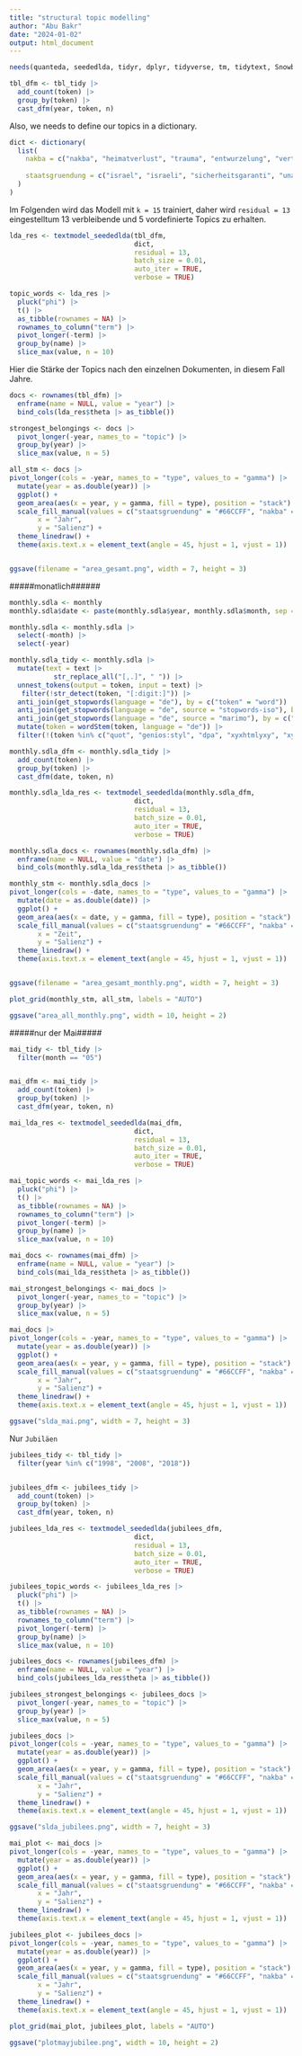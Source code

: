 ```yaml
---
title: "structural topic modelling"
author: "Abu Bakr"
date: "2024-01-02"
output: html_document
---
```


```r
needs(quanteda, seededlda, tidyr, dplyr, tidyverse, tm, tidytext, SnowballC, cowplot)
```

```r
tbl_dfm <- tbl_tidy |> 
  add_count(token) |> 
  group_by(token) |> 
  cast_dfm(year, token, n)
```

Also, we needs to define our topics in a dictionary.

```r
dict <- dictionary(
  list(
    nakba = c("nakba", "heimatverlust", "trauma", "entwurzelung", "vertreib", "flucht", "palastina", "palastinens"),
    
    staatsgruendung = c("israel", "israeli", "sicherheitsgaranti", "unabhangigkeitskrieg", "unabhangigkeitserklar", "unabhangigkeitsdeklaration", "lebensversich", "staatsgrund", "ben", "gurion", "israelis")
  )
)

```

Im Folgenden wird das Modell mit `k = 15` trainiert, daher wird `residual = 13` eingestelltum 13 verbleibende und 5 vordefinierte Topics zu erhalten.

```r
lda_res <- textmodel_seededlda(tbl_dfm, 
                               dict, 
                               residual = 13, 
                               batch_size = 0.01, 
                               auto_iter = TRUE,
                               verbose = TRUE)
```


```r
topic_words <- lda_res |> 
  pluck("phi") |> 
  t() |> 
  as_tibble(rownames = NA) |> 
  rownames_to_column("term") |> 
  pivot_longer(-term) |> 
  group_by(name) |> 
  slice_max(value, n = 10) 
```

Hier die Stärke der Topics nach den einzelnen Dokumenten, in diesem Fall Jahre.
```r
docs <- rownames(tbl_dfm) |> 
  enframe(name = NULL, value = "year") |> 
  bind_cols(lda_res$theta |> as_tibble()) 

strongest_belongings <- docs |> 
  pivot_longer(-year, names_to = "topic") |> 
  group_by(year) |> 
  slice_max(value, n = 5)

```


```r
all_stm <- docs |> 
pivot_longer(cols = -year, names_to = "type", values_to = "gamma") |> 
  mutate(year = as.double(year)) |> 
  ggplot() +
  geom_area(aes(x = year, y = gamma, fill = type), position = "stack") + 
  scale_fill_manual(values = c("staatsgruendung" = "#66CCFF", "nakba" = "#006600")) +  labs(title = "Seeded LDA gesamter Korpus (pro Jahr)",
       x = "Jahr",
       y = "Salienz") +
  theme_linedraw() +
  theme(axis.text.x = element_text(angle = 45, hjust = 1, vjust = 1))


ggsave(filename = "area_gesamt.png", width = 7, height = 3)
```


#####monatlich######

```r
monthly.sdla <- monthly
monthly.sdla$date <- paste(monthly.sdla$year, monthly.sdla$month, sep = "")

monthly.sdla <- monthly.sdla |> 
  select(-month) |> 
  select(-year)

monthly.sdla_tidy <- monthly.sdla |> 
  mutate(text = text |> 
           str_replace_all("[,.]", " ")) |> 
  unnest_tokens(output = token, input = text) |> 
   filter(!str_detect(token, "[:digit:]")) |> 
  anti_join(get_stopwords(language = "de"), by = c("token" = "word")) |> 
  anti_join(get_stopwords(language = "de", source = "stopwords-iso"), by = c("token" = "word")) |> 
  anti_join(get_stopwords(language = "de", source = "marimo"), by = c("token" = "word")) |> 
  mutate(token = wordStem(token, language = "de")) |> 
  filter(!(token %in% c("quot", "genios:styl", "dpa", "xyxhtmlyxy", "xyxhtmeyxy")))

monthly.sdla_dfm <- monthly.sdla_tidy |> 
  add_count(token) |> 
  group_by(token) |> 
  cast_dfm(date, token, n)

monthly.sdla_lda_res <- textmodel_seededlda(monthly.sdla_dfm, 
                               dict, 
                               residual = 13, 
                               batch_size = 0.01, 
                               auto_iter = TRUE,
                               verbose = TRUE)

monthly.sdla_docs <- rownames(monthly.sdla_dfm) |> 
  enframe(name = NULL, value = "date") |> 
  bind_cols(monthly.sdla_lda_res$theta |> as_tibble()) 

monthly_stm <- monthly.sdla_docs |> 
pivot_longer(cols = -date, names_to = "type", values_to = "gamma") |> 
  mutate(date = as.double(date)) |> 
  ggplot() +
  geom_area(aes(x = date, y = gamma, fill = type), position = "stack") + 
  scale_fill_manual(values = c("staatsgruendung" = "#66CCFF", "nakba" = "#006600")) +  labs(title = "Seeded LDA gesamter Korpus (pro Monat)",
       x = "Zeit",
       y = "Salienz") +
  theme_linedraw() +
  theme(axis.text.x = element_text(angle = 45, hjust = 1, vjust = 1))


ggsave(filename = "area_gesamt_monthly.png", width = 7, height = 3)
```

```r
plot_grid(monthly_stm, all_stm, labels = "AUTO")

ggsave("area_all_monthly.png", width = 10, height = 2)
```


#####nur der Mai#####
```r

mai_tidy <- tbl_tidy |> 
  filter(month == "05")


mai_dfm <- mai_tidy |> 
  add_count(token) |> 
  group_by(token) |> 
  cast_dfm(year, token, n)

mai_lda_res <- textmodel_seededlda(mai_dfm, 
                               dict, 
                               residual = 13, 
                               batch_size = 0.01, 
                               auto_iter = TRUE,
                               verbose = TRUE)

mai_topic_words <- mai_lda_res |> 
  pluck("phi") |> 
  t() |> 
  as_tibble(rownames = NA) |> 
  rownames_to_column("term") |> 
  pivot_longer(-term) |> 
  group_by(name) |> 
  slice_max(value, n = 10) 

mai_docs <- rownames(mai_dfm) |> 
  enframe(name = NULL, value = "year") |> 
  bind_cols(mai_lda_res$theta |> as_tibble()) 

mai_strongest_belongings <- mai_docs |> 
  pivot_longer(-year, names_to = "topic") |> 
  group_by(year) |> 
  slice_max(value, n = 5)

mai_docs |> 
pivot_longer(cols = -year, names_to = "type", values_to = "gamma") |> 
  mutate(year = as.double(year)) |> 
  ggplot() +
  geom_area(aes(x = year, y = gamma, fill = type), position = "stack") + 
  scale_fill_manual(values = c("staatsgruendung" = "#66CCFF", "nakba" = "#006600")) +  labs(title = "Seeded LDA Mai 1998 - 2022",
       x = "Jahr",
       y = "Salienz") +
  theme_linedraw() +
  theme(axis.text.x = element_text(angle = 45, hjust = 1, vjust = 1))

ggsave("slda_mai.png", width = 7, height = 3)
```

Nur `Jubiläen`
```r

jubilees_tidy <- tbl_tidy |> 
  filter(year %in% c("1998", "2008", "2018"))


jubilees_dfm <- jubilees_tidy |> 
  add_count(token) |> 
  group_by(token) |> 
  cast_dfm(year, token, n)

jubilees_lda_res <- textmodel_seededlda(jubilees_dfm, 
                               dict, 
                               residual = 13, 
                               batch_size = 0.01, 
                               auto_iter = TRUE,
                               verbose = TRUE)

jubilees_topic_words <- jubilees_lda_res |> 
  pluck("phi") |> 
  t() |> 
  as_tibble(rownames = NA) |> 
  rownames_to_column("term") |> 
  pivot_longer(-term) |> 
  group_by(name) |> 
  slice_max(value, n = 10) 

jubilees_docs <- rownames(jubilees_dfm) |> 
  enframe(name = NULL, value = "year") |> 
  bind_cols(jubilees_lda_res$theta |> as_tibble()) 

jubilees_strongest_belongings <- jubilees_docs |> 
  pivot_longer(-year, names_to = "topic") |> 
  group_by(year) |> 
  slice_max(value, n = 5)

jubilees_docs |> 
pivot_longer(cols = -year, names_to = "type", values_to = "gamma") |> 
  mutate(year = as.double(year)) |> 
  ggplot() +
  geom_area(aes(x = year, y = gamma, fill = type), position = "stack") + 
  scale_fill_manual(values = c("staatsgruendung" = "#66CCFF", "nakba" = "#006600")) +  labs(title = "Seeded LDA 1998, 2008 und 2018",
       x = "Jahr",
       y = "Salienz") +
  theme_linedraw() +
  theme(axis.text.x = element_text(angle = 45, hjust = 1, vjust = 1))

ggsave("slda_jubilees.png", width = 7, height = 3)
```




```r
mai_plot <- mai_docs |> 
pivot_longer(cols = -year, names_to = "type", values_to = "gamma") |> 
  mutate(year = as.double(year)) |> 
  ggplot() +
  geom_area(aes(x = year, y = gamma, fill = type), position = "stack") + 
  scale_fill_manual(values = c("staatsgruendung" = "#66CCFF", "nakba" = "#006600")) +  labs(title = "Seeded LDA Mai 1998 - 2022",
       x = "Jahr",
       y = "Salienz") +
  theme_linedraw() +
  theme(axis.text.x = element_text(angle = 45, hjust = 1, vjust = 1))

jubilees_plot <- jubilees_docs |> 
pivot_longer(cols = -year, names_to = "type", values_to = "gamma") |> 
  mutate(year = as.double(year)) |> 
  ggplot() +
  geom_area(aes(x = year, y = gamma, fill = type), position = "stack") + 
  scale_fill_manual(values = c("staatsgruendung" = "#66CCFF", "nakba" = "#006600")) +  labs(title = "Seeded LDA 1998, 2008 und 2018",
       x = "Jahr",
       y = "Salienz") +
  theme_linedraw() +
  theme(axis.text.x = element_text(angle = 45, hjust = 1, vjust = 1))

plot_grid(mai_plot, jubilees_plot, labels = "AUTO")

ggsave("plotmayjubilee.png", width = 10, height = 2)
```



